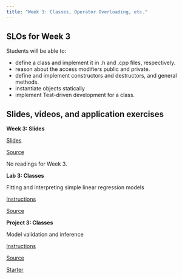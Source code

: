 ```yaml
---
title: "Week 3: Classes, Operator Overloading, etc."
---
```


## SLOs for Week 3

Students will be able to:

- define a class and implement it in .h and .cpp files, respectively.
- reason about the access modifiers public and private.
- define and implement constructors and destructors, and general methods.
- instantiate objects statically
- implement Test-driven development for a class.


## Slides, videos, and application exercises

::: slide-deck
**Week 3: Slides**

::: slides
[Slides](https://docs.google.com/presentation/d/1MHIPb67PUzT9cdGHwnfcYBP5MlFd6_wg44jWBtG3UGc/edit#slide=id.p)
:::

::: source
[Source](https://github.com/rstudio-education/datascience-box/tree/main/course-materials/_slides/u5-d01-text-analysis)
:::

::: reading
No readings for Week 3.

<!-- -   R4DS :: [Chp 2 - Introduction](https://r4ds.had.co.nz/explore-intro.html)
-   IMS :: [Sec 1.1 & 1.2 - Case study & Data basics](https://openintro-ims.netlify.app/data-hello.html) -->
:::
<!-- ::: video
[Video](https://youtu.be/_YqEHZccujc)
:::
-->

:::

<!-- ## Lab -->

::: lab
**Lab 3: Classes**

Fitting and interpreting simple linear regression models

::: instructions
[Instructions](labs/lab-03/lab03.qmd)
:::

::: starter
[Source](https://classroom.github.com/a/1IU3C6dH)
:::
:::



<!-- ## Homework assignments -->

::: homework
**Project 3: Classes**

Model validation and inference

::: instructions
[Instructions](https://datasciencebox.org/course-materials/hw-instructions/hw-10/hw-10-wrap-up.html)
:::

::: source
[Source](https://github.com/rstudio-education/datascience-box/tree/master/course-materials/hw-instructions/hw-10)
:::

::: starter
[Starter](https://github.com/rstudio-education/datascience-box/tree/master/course-materials/starters/hw/hw-10-wrap-up)
:::
:::



<!-- ::: application-exercise
**First dataviz**

> **Option 1 - UN Votes**
>
> ::: source
> [Source](https://github.com/rstudio-education/datascience-box/tree/master/course-materials/application-exercises/ae-01a-un-votes/unvotes.qmd)
> :::
>
> ::: video
> [Video](https://youtu.be/r-uTBEclM1E)
> :::

> **Option 2 - COVID-19**
>
> ::: source
> [Source](https://github.com/rstudio-education/datascience-box/blob/master/course-materials/application-exercises/ae-01b-covid/covid.qmd)
> :::
::: -->


<!-- ::: guest-lecture
**Alberto Cairo - How charts lie**

::: video
[Video](https://youtu.be/Low28hx4wyk)
:::
::: -->